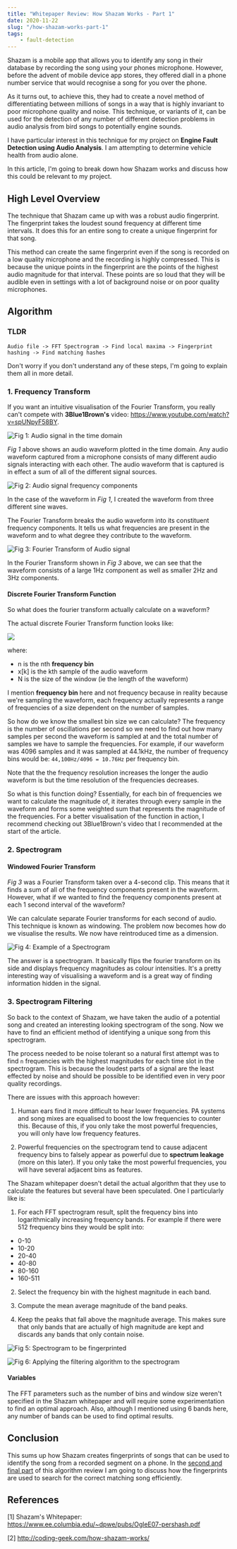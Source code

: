 ```yaml
---
title: "Whitepaper Review: How Shazam Works - Part 1"
date: 2020-11-22
slug: "/how-shazam-works-part-1"
tags:
    - fault-detection
---
```


Shazam is a mobile app that allows you to identify any song in their database by recording the song
using your phones microphone. However, before the advent of mobile device app stores, they offered
diall in a phone number service that would recognise a song for you over the phone.

As it turns out, to achieve this, they had to create a novel method of differentiating between millions 
of songs in a way that is highly invariant to poor microphone quality and noise. This technique, or variants
of it, can be used for the detection of any number of different detection problems in audio analysis from
bird songs to potentially engine sounds.

I have particular interest in this technique for my project on __Engine Fault Detection using Audio Analysis__.
I am attempting to determine vehicle health from audio alone.

In this article, I'm going to break down how Shazam works and discuss how this could be relevant to my project.

## High Level Overview

The technique that Shazam came up with was a robust audio fingerprint. The fingerprint takes the loudest sound
frequency at different time intervals. It does this for an entire song to create a unique fingerprint for that song.

This method can create the same fingerprint even if the song is recorded on a low quality microphone and the recording
is highly compressed. This is because the unique points in the fingerprint are the points of the highest audio magnitude
for that interval. These points are so loud that they will be audible even in settings with a lot of background noise or
on poor quality microphones.

## Algorithm

### TLDR

```
Audio file -> FFT Spectrogram -> Find local maxima -> Fingerprint hashing -> Find matching hashes
```

Don't worry if you don't understand any of these steps, I'm going to explain them all in more detail.

### 1. Frequency Transform

If you want an intuitive visualisation of the Fourier Transform, you really can't compete with
__3Blue1Brown's__ video: https://www.youtube.com/watch?v=spUNpyF58BY.

![](./images/audio-signal.png "Fig 1: Audio signal in the time domain")

*Fig 1* above shows an audio waveform plotted in the time domain. Any audio waveform captured
from a microphone consists of many different audio signals interacting with each other.
The audio waveform that is captured is in effect a sum of all of the different signal sources.

![](./images/audio-signal-components.png "Fig 2: Audio signal frequency components")

In the case of the waveform in *Fig 1*, I created the waveform from three different sine waves.

The Fourier Transform breaks the audio waveform into its constituent frequency components. It
tells us what frequencies are present in the waveform and to what degree they contribute to
the waveform.

![](./images/audio-signal-fourier-transform.png "Fig 3: Fourier Transform of Audio signal")

In the Fourier Transform shown in *Fig 3* above, we can see that the waveform consists
of a large 1Hz component as well as smaller 2Hz and 3Hz components.

#### Discrete Fourier Transform Function

So what does the fourier transform actually calculate on a waveform?

The actual discrete Fourier Transform function looks like:

![](./images/dft-formula.png)

where:

- n is the nth __frequency bin__
- x[k] is the kth sample of the audio waveform
- N is the size of the window (ie the length of the waveform)

I mention __frequency bin__ here and not frequency because in reality because we're
sampling the waveform, each frequency actually represents a range of frequencies of a
size dependent on the number of samples.

So how do we know the smallest bin size we can calculate? The frequency is
the number of oscillations per second so we need to find out how many samples
per second the waveform is sampled at and the total number of samples we
have to sample the frequencies. For example, if our waveform was 4096 samples and
it was sampled at 44.1kHz, the number of frequency bins would be: `44,100Hz/4096 = 10.76Hz`
per frequency bin.

Note that the the frequency resolution increases the longer the audio waveform is
but the time resolution of the frequencies decreases.

So what is this function doing? Essentially, for each bin of frequencies we want 
to calculate the magnitude of, it iterates through every sample in the waveform and forms some
weighted sum that represents the magnitude of the frequencies. For a better
visualisation of the function in action, I recommend checking out 3Blue1Brown's
video that I recommended at the start of the article.

### 2. Spectrogram

#### Windowed Fourier Transform

*Fig 3* was a Fourier Transform taken over a 4-second clip. This means that it finds
a sum of all of the frequency components present in the waveform. However, what if 
we wanted to find the frequency components present at each 1 second interval of the waveform?

We can calculate separate Fourier transforms for each second of audio.
This technique is known as windowing. The problem
now becomes how do we visualise the results. We now have reintroduced time as a
dimension.

![](./images/spectrogram.png "Fig 4: Example of a Spectrogram")

The answer is a spectrogram. It basically flips the fourier transform on its side
and displays frequency magnitudes as colour intensities. It's a pretty interesting
way of visualising a waveform and is a great way of finding information hidden in
the signal.

### 3. Spectrogram Filtering

So back to the context of Shazam, we have taken the audio of a potential song and
created an interesting looking spectrogram of the song. Now we have to find
an efficient method of identifying a unique song from this spectrogram.

The process needed to be noise tolerant so a natural first attempt was to find
`n` frequencies with the highest magnitudes for each time slot in the spectrogram.
This is because the loudest parts of a signal are the least effected by noise and
should be possible to be identified even in very poor quality recordings.

There are issues with this approach however:

1. Human ears find it more difficult to hear lower frequencies. PA systems and
song mixes are equalised to boost the low frequencies to counter this. Because of
this, if you only take the most powerful frequencies, you will only have low frequency
features.

2. Powerful frequencies on the spectrogram tend to cause adjacent frequency bins
to falsely appear as powerful due to __spectrum leakage__ (more on this later).
If you only take the most powerful frequencies, you will have several adjacent bins
as features.

The Shazam whitepaper doesn't detail the actual algorithm that they use to calculate
the features but several have been speculated. One I particularly like is:

1. For each FFT spectrogram result, split the frequency bins into logarithmically
increasing frequency bands. For example if there were 512 frequency bins they
would be split into:

- 0-10
- 10-20
- 20-40
- 40-80
- 80-160
- 160-511

2. Select the frequency bin with the highest magnitude in each band.

3. Compute the mean average magnitude of the band peaks.

4. Keep the peaks that fall above the magnitude average. This makes sure that only
bands that are actually of high magnitude are kept and discards any bands that only
contain noise.

![](./images/spectrogram-for-fingerprint.png "Fig 5: Spectrogram to be fingerprinted")

![](./images/spectrogram-fingerprint.png "Fig 6: Applying the filtering algorithm to the spectrogram")

#### Variables

The FFT parameters such as the number of bins and window size weren't specified in
the Shazam whitepaper and will require some experimentation to find an optimal
approach. Also, although I mentioned using 6 bands here, any number of bands
can be used to find optimal results.

## Conclusion

This sums up how Shazam creates fingerprints of songs that can be used to identify
the song from a recorded segment on a phone. In the <a href="https://www.mcand.ru/how-shazam-works-part-2">second and final part</a> 
of this algorithm review I am going to discuss how the fingerprints are used to 
search for the correct matching song efficiently.

## References

[1] Shazam's Whitepaper: https://www.ee.columbia.edu/~dpwe/pubs/OgleE07-pershash.pdf

[2] http://coding-geek.com/how-shazam-works/
